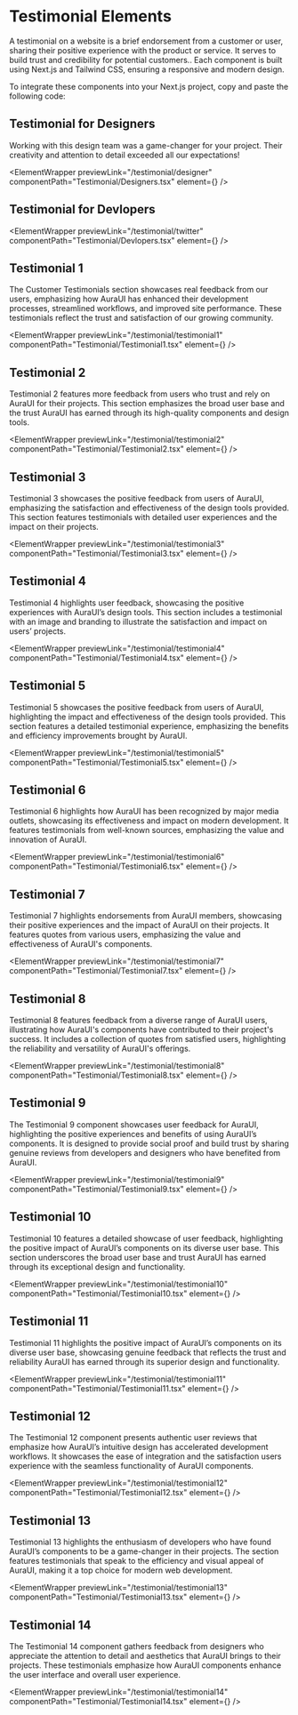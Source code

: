 
# Testimonial Elements

A testimonial on a website is a brief endorsement from a customer or user, sharing their positive experience with the product or service. It serves to build trust and credibility for potential customers.. Each component is built using Next.js and Tailwind CSS, ensuring a responsive and modern design.

To integrate these components into your Next.js project, copy and paste the following code:

## Testimonial for Designers

Working with this design team was a game-changer for your project. Their creativity and attention to detail exceeded all our expectations!

<ElementWrapper
  previewLink="/testimonial/designer"
  componentPath="Testimonial/Designers.tsx"
  element={<Designers />}
/>

## Testimonial for Devlopers

<ElementWrapper
  previewLink="/testimonial/twitter"
  componentPath="Testimonial/Devlopers.tsx"
  element={<Devlopers />}
/>

## Testimonial 1

The Customer Testimonials section showcases real feedback from our users, emphasizing how AuraUI has enhanced their development processes, streamlined workflows, and improved site performance. These testimonials reflect the trust and satisfaction of our growing community.

<ElementWrapper
  previewLink="/testimonial/testimonial1"
  componentPath="Testimonial/Testimonial1.tsx"
  element={<Testimonial1 />}
/>

## Testimonial 2

Testimonial 2 features more feedback from users who trust and rely on AuraUI for their projects. This section emphasizes the broad user base and the trust AuraUI has earned through its high-quality components and design tools.

<ElementWrapper
  previewLink="/testimonial/testimonial2"
  componentPath="Testimonial/Testimonial2.tsx"
  element={<Testimonial2 />}
/>

## Testimonial 3

Testimonial 3 showcases the positive feedback from users of AuraUI, emphasizing the satisfaction and effectiveness of the design tools provided. This section features testimonials with detailed user experiences and the impact on their projects.

<ElementWrapper
  previewLink="/testimonial/testimonial3"
  componentPath="Testimonial/Testimonial3.tsx"
  element={<Testimonial3 />}
/>

## Testimonial 4

Testimonial 4 highlights user feedback, showcasing the positive experiences with AuraUI’s design tools. This section includes a testimonial with an image and branding to illustrate the satisfaction and impact on users’ projects.

<ElementWrapper
  previewLink="/testimonial/testimonial4"
  componentPath="Testimonial/Testimonial4.tsx"
  element={<Testimonial4 />}
/>

## Testimonial 5

Testimonial 5 showcases the positive feedback from users of AuraUI, highlighting the impact and effectiveness of the design tools provided. This section features a detailed testimonial experience, emphasizing the benefits and efficiency improvements brought by AuraUI.

<ElementWrapper
  previewLink="/testimonial/testimonial5"
  componentPath="Testimonial/Testimonial5.tsx"
  element={<Testimonial5 />}
/>

## Testimonial 6

Testimonial 6 highlights how AuraUI has been recognized by major media outlets, showcasing its effectiveness and impact on modern development. It features testimonials from well-known sources, emphasizing the value and innovation of AuraUI.

<ElementWrapper
  previewLink="/testimonial/testimonial6"
  componentPath="Testimonial/Testimonial6.tsx"
  element={<Testimonial6 />}
/>

## Testimonial 7

Testimonial 7 highlights endorsements from AuraUI members, showcasing their positive experiences and the impact of AuraUI on their projects. It features quotes from various users, emphasizing the value and effectiveness of AuraUI's components.

<ElementWrapper
  previewLink="/testimonial/testimonial7"
  componentPath="Testimonial/Testimonial7.tsx"
  element={<Testimonial7 />}
/>

## Testimonial 8

Testimonial 8 features feedback from a diverse range of AuraUI users, illustrating how AuraUI's components have contributed to their project's success. It includes a collection of quotes from satisfied users, highlighting the reliability and versatility of AuraUI's offerings.

<ElementWrapper
  previewLink="/testimonial/testimonial8"
  componentPath="Testimonial/Testimonial8.tsx"
  element={<Testimonial8 />}
/>

## Testimonial 9

The Testimonial 9 component showcases user feedback for AuraUI, highlighting the positive experiences and benefits of using AuraUI’s components. It is designed to provide social proof and build trust by sharing genuine reviews from developers and designers who have benefited from AuraUI.

<ElementWrapper
  previewLink="/testimonial/testimonial9"
  componentPath="Testimonial/Testimonial9.tsx"
  element={<Testimonial9 />}
/>

## Testimonial 10

Testimonial 10 features a detailed showcase of user feedback, highlighting the positive impact of AuraUI’s components on its diverse user base. This section underscores the broad user base and trust AuraUI has earned through its exceptional design and functionality.

<ElementWrapper
  previewLink="/testimonial/testimonial10"
  componentPath="Testimonial/Testimonial10.tsx"
  element={<Testimonial10 />}
/>

## Testimonial 11

Testimonial 11 highlights the positive impact of AuraUI’s components on its diverse user base, showcasing genuine feedback that reflects the trust and reliability AuraUI has earned through its superior design and functionality.

<ElementWrapper
  previewLink="/testimonial/testimonial11"
  componentPath="Testimonial/Testimonial11.tsx"
  element={<Testimonial11 />}
/>

## Testimonial 12

The Testimonial 12 component presents authentic user reviews that emphasize how AuraUI’s intuitive design has accelerated development workflows. It showcases the ease of integration and the satisfaction users experience with the seamless functionality of AuraUI components.

<ElementWrapper
  previewLink="/testimonial/testimonial12"
  componentPath="Testimonial/Testimonial12.tsx"
  element={<Testimonial12 />}
/>

## Testimonial 13

Testimonial 13 highlights the enthusiasm of developers who have found AuraUI’s components to be a game-changer in their projects. The section features testimonials that speak to the efficiency and visual appeal of AuraUI, making it a top choice for modern web development.

<ElementWrapper
  previewLink="/testimonial/testimonial13"
  componentPath="Testimonial/Testimonial13.tsx"
  element={<Testimonial13 />}
/>

## Testimonial 14

The Testimonial 14 component gathers feedback from designers who appreciate the attention to detail and aesthetics that AuraUI brings to their projects. These testimonials emphasize how AuraUI components enhance the user interface and overall user experience.

<ElementWrapper
  previewLink="/testimonial/testimonial14"
  componentPath="Testimonial/Testimonial14.tsx"
  element={<Testimonial14 />}
/>
